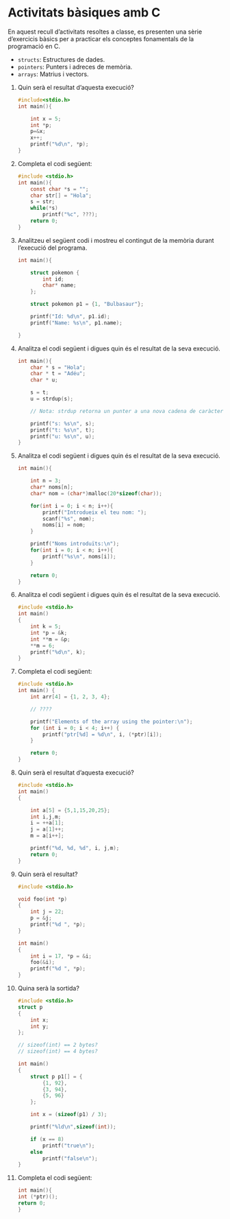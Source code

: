 # Activitats bàsiques amb C

En aquest recull d'activitats resoltes a classe, es presenten una sèrie d'exercicis bàsics per a practicar els conceptes fonamentals de la programació en C.

- `structs`: Estructures de dades.
- `pointers`: Punters i adreces de memòria.
- `arrays`: Matrius i vectors.

1. Quin serà el resultat d'aquesta execució?

    ```c
    #include<stdio.h>
    int main(){

        int x = 5;
        int *p;
        p=&x;
        x++;
        printf("%d\n", *p);
    }
    ```


2. Completa el codi següent:

    ```c
    #include <stdio.h>
    int main(){
        const char *s = "";
        char str[] = "Hola";
        s = str;
        while(*s)
            printf("%c", ???);
        return 0;
    }
    ```


3. Analitzeu el següent codi i mostreu el contingut de la memòria durant l'execució del programa.

    ```c
    int main(){

        struct pokemon {
            int id;
            char* name;
        };

        struct pokemon p1 = {1, "Bulbasaur"};

        printf("Id: %d\n", p1.id);
        printf("Name: %s\n", p1.name);

    }
    ```

4. Analitza el codi següent i digues quin és el resultat de la seva execució.

    ```c
    int main(){
        char * s = "Hola";
        char * t = "Adéu";
        char * u;

        s = t;
        u = strdup(s);

        // Nota: strdup retorna un punter a una nova cadena de caràcters que és una còpia exacta de la cadena de caràcters passada com a argument.

        printf("s: %s\n", s);
        printf("t: %s\n", t);
        printf("u: %s\n", u);
    }
    ```

5. Analitza el codi següent i digues quin és el resultat de la seva execució.

    ```c
    int main(){

        int n = 3;
        char* noms[n];
        char* nom = (char*)malloc(20*sizeof(char));

        for(int i = 0; i < n; i++){
            printf("Introdueix el teu nom: ");
            scanf("%s", nom);
            noms[i] = nom;
        }

        printf("Noms introduïts:\n");
        for(int i = 0; i < n; i++){
            printf("%s\n", noms[i]);
        }

        return 0;
    }
    ```


6. Analitza el codi següent i digues quin és el resultat de la seva execució.

    ```c
    #include <stdio.h>
    int main()
    {
        int k = 5;
        int *p = &k;  
        int **m = &p;
        **m = 6;  
        printf("%d\n", k);
    }
    ```

7. Completa el codi següent:

    ```c
    #include <stdio.h>
    int main() {
        int arr[4] = {1, 2, 3, 4};  

        // ????

        printf("Elements of the array using the pointer:\n");
        for (int i = 0; i < 4; i++) {
            printf("ptr[%d] = %d\n", i, (*ptr)[i]);
        }

        return 0;
    }
    ```

8. Quin serà el resultat d'aquesta execució?

    ```c
    #include <stdio.h>
    int main()
    {

        int a[5] = {5,1,15,20,25};
        int i,j,m;
        i = ++a[1];
        j = a[1]++;
        m = a[i++];

        printf("%d, %d, %d", i, j,m);
        return 0;
    }
    ```

9. Quin serà el resultat?

    ```c
    #include <stdio.h>

    void foo(int *p)
    {
        int j = 22;
        p = &j;
        printf("%d ", *p);
    }

    int main()
    {
        int i = 17, *p = &i;
        foo(&i);
        printf("%d ", *p);
    }
    ```

10. Quina serà la sortida?

    ```c
    #include <stdio.h>
    struct p
    {
        int x;
        int y;
    };

    // sizeof(int) == 2 bytes? 
    // sizeof(int) == 4 bytes? 

    int main()
    {
        struct p p1[] = {
            {1, 92}, 
            {3, 94}, 
            {5, 96}
        };

        int x = (sizeof(p1) / 3);

        printf("%ld\n",sizeof(int));
        
        if (x == 8)
            printf("true\n");
        else
            printf("false\n");
    }
    ```


11. Completa el codi següent:

    ```c
    int main(){
    int (*ptr)();
    return 0;
    }
    ```






